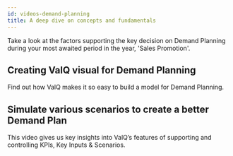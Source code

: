```yaml
---
id: videos-demand-planning
title: A deep dive on concepts and fundamentals
---
```


Take a look at the factors supporting the key decision on Demand Planning during your most awaited period in the year, 'Sales Promotion'.

<Vimeo
    video="https://player.vimeo.com/video/361787457"
    responsive={true}
    width={640}
    height={480}
/>

## Creating ValQ visual for Demand Planning

Find out how ValQ makes it so easy to build a model for Demand Planning.

<Vimeo
    video="https://player.vimeo.com/video/361970640"
    responsive={true}
    width={640}
    height={480}
/>

## Simulate various scenarios to create a better Demand Plan

This video gives us key insights into ValQ’s features of supporting and controlling KPIs, Key Inputs & Scenarios.

<Vimeo
    video="https://player.vimeo.com/video/361969472"
    responsive={true}
    width={640}
    height={480}
/>